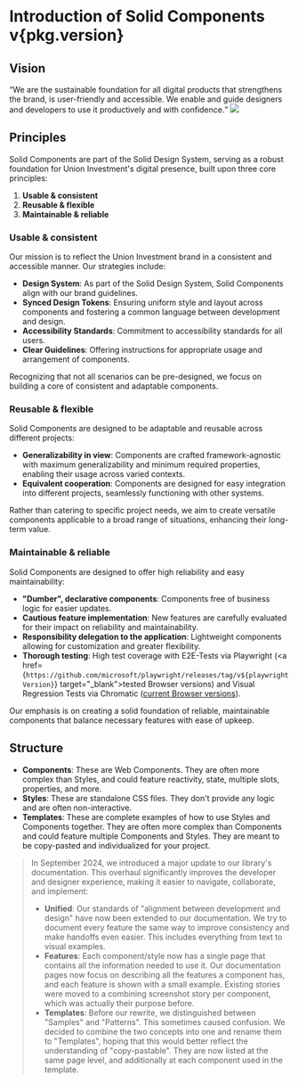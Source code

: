 
<Meta title="Docs/General/Introduction" />

# Introduction of Solid Components v{pkg.version}

## Vision

<div className="flex flex-col gap-6 space-between md:flex-row">
  <q className="text-lg">We are the sustainable foundation for all digital products that strengthens the brand, is user-friendly and accessible. We enable and guide designers and developers to use it productively and with confidence.</q>

  <img src="./images/solid.png" className="h-auto w-[250px] object-contain" />
</div>

## Principles

Solid Components are part of the Solid Design System, serving as a robust foundation for Union Investment's digital presence, built upon three core principles:

1. **Usable & consistent**
2. **Reusable & flexible**
3. **Maintainable & reliable**

### Usable & consistent

Our mission is to reflect the Union Investment brand in a consistent and accessible manner. Our strategies include:

- **Design System**: As part of the Solid Design System, Solid Components align with our brand guidelines.
- **Synced Design Tokens**: Ensuring uniform style and layout across components and fostering a common language between development and design.
- **Accessibility Standards**: Commitment to accessibility standards for all users.
- **Clear Guidelines**: Offering instructions for appropriate usage and arrangement of components.

Recognizing that not all scenarios can be pre-designed, we focus on building a core of consistent and adaptable components.

### Reusable & flexible

Solid Components are designed to be adaptable and reusable across different projects:

- **Generalizability in view**: Components are crafted framework-agnostic with maximum generalizability and minimum required properties, enabling their usage across varied contexts.
- **Equivalent cooperation**: Components are designed for easy integration into different projects, seamlessly functioning with other systems.

Rather than catering to specific project needs, we aim to create versatile components applicable to a broad range of situations, enhancing their long-term value.

### Maintainable & reliable

Solid Components are designed to offer high reliability and easy maintainability:

- **"Dumber", declarative components**: Components free of business logic for easier updates.
- **Cautious feature implementation**: New features are carefully evaluated for their impact on reliability and maintainability.
- **Responsibility delegation to the application**: Lightweight components allowing for customization and greater flexibility.
- **Thorough testing**: High test coverage with E2E-Tests via Playwright (<a href={`https://github.com/microsoft/playwright/releases/tag/v${playwrightVersion}`} target="\_blank">tested Browser versions</a>) and Visual Regression Tests via Chromatic ([current Browser versions](https://www.chromatic.com/docs/infrastructure-release-notes)).

Our emphasis is on creating a solid foundation of reliable, maintainable components that balance necessary features with ease of upkeep.

## Structure

- **Components**: These are Web Components. They are often more complex than Styles, and could feature reactivity, state, multiple slots, properties, and more.
- **Styles**: These are standalone CSS files. They don't provide any logic and are often non-interactive.
- **Templates**: These are complete examples of how to use Styles and Components together. They are often more complex than Components and could feature multiple Components and Styles. They are meant to be copy-pasted and individualized for your project.

> In September 2024, we introduced a major update to our library's documentation. This overhaul significantly improves the developer and designer experience, making it easier to navigate, collaborate, and implement:
>
> - **Unified**: Our standards of "alignment between development and design" have now been extended to our documentation. We try to document every feature the same way to improve consistency and make handoffs even easier. This includes everything from text to visual examples.
> - **Features**: Each component/style now has a single page that contains all the information needed to use it. Our documentation pages now focus on describing all the features a component has, and each feature is shown with a small example. Existing stories were moved to a combining screenshot story per component, which was actually their purpose before.
> - **Templates**: Before our rewrite, we distinguished between "Samples" and "Patterns". This sometimes caused confusion. We decided to combine the two concepts into one and rename them to "Templates", hoping that this would better reflect the understanding of "copy-pastable". They are now listed at the same page level, and additionally at each component used in the template.
